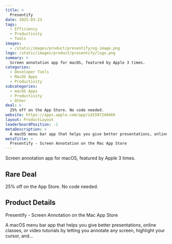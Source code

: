 ```yaml
---
title: >
  Presentify
date: 2025-03-23
tags:
  - Efficiency
  - Productivity
  - Tools
images:
  - /static/images/product/presentify/og-image.png
logo: /static/images/product/presentify/logo.png
summary: >
  Screen annotation app for macOS, featured by Apple 3 times.
categories:
  - Developer Tools
  - MacOS Apps
  - Productivity
subcategories:
  - macOS Apps
  - Productivity
  - Other
deal: >
  25% off on the App Store. No code needed.
website: https://apps.apple.com/app/id1507246666
layout: ProductLayout
leaderboardPosition: -1
metaDescription: >
  A macOS menu bar app that helps you give better presentations, online classes, or video tutorials by letting you annotate any screen, highlight your cursor, and…
metaTitle: >
  ‎Presentify - Screen Annotation on the Mac App Store
---
```

Screen annotation app for macOS, featured by Apple 3 times.

## Rare Deal

25% off on the App Store. No code needed.

## Product Details

‎Presentify - Screen Annotation on the Mac App Store

A macOS menu bar app that helps you give better presentations, online classes, or video tutorials by letting you annotate any screen, highlight your cursor, and…

